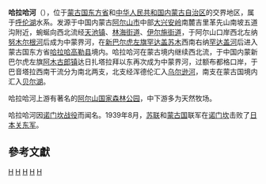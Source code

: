 {{Unreferenced|time=2021-02-05T06:59:00+00:00}}
{{for|蒙古国同名地方|哈拉哈河苏木}}
{{coord|47.8361111211|N|118.561944454|E|display=title}}
'''哈拉哈河'''（{{mong|m=ᠬᠠᠯᠬ᠎ᠠ<br>ᠭᠣᠣᠯ |k=Халх гол|z=Khalkha γoul}}），位于[[蒙古国|蒙古国]][[东方省_(蒙古国)|东方省]]和[[中华人民共和国|中华人民共和国]][[内蒙古自治区|内蒙古自治区]]的交界地区，属于[[呼伦湖|呼伦湖]]水系。发源于中国内蒙古[[阿尔山市|阿尔山市]]中部[[大兴安岭|大兴安岭]]南麓吉里革先山南坡五道沟附近，蜿蜒向西北流经[[天池镇_(阿尔山市)|天池镇]]、[[林海街道|林海街道]]、[[伊尔施街道|伊尔施街道]]，于阿尔山口岸西北左纳[[努木尔根河|努木尔根河]]后成为中蒙界河，在[[新巴尔虎左旗|新巴尔虎左旗]][[罕达盖苏木|罕达盖苏木]]西南右纳[[罕达盖河|罕达盖河]]后进入蒙古国东方省[[哈拉哈高勒县|哈拉哈高勒县]]境内。哈拉哈河在蒙古境内继续西北流，于中国内蒙新巴尔虎左旗[[阿木古郎镇|阿木古郎镇]]达日扎塔拉拜以东再次成为中蒙界河，过额布都格口岸，于巴音塔拉西南干流分为南北两支，北支经浑德伦汇入[[乌尔逊河|乌尔逊河]]，南支在蒙古国境内汇入[[贝尔湖|贝尔湖]]。

哈拉哈河上游有著名的[[阿尔山国家森林公园|阿尔山国家森林公园]]，中下游多为天然牧场。

哈拉哈河因[[诺门坎战役|诺门坎战役]]而闻名。1939年8月，[[苏联|苏联]]和[[蒙古国|蒙古国]]联军在[[諾門罕_(地名)|诺门坎]]击败了[[日本|日本]][[关东军|关东军]]。

==參考文獻==
{{reflist}}

{{DEFAULTSORT:Ha哈拉哈河}}
[[Category:蒙古国河流|H]]
[[Category:內蒙古河流|H]]
[[Category:黑龍江水系|H]]
[[Category:亞洲跨國河流|H]]
[[Category:中蒙邊界|H]]